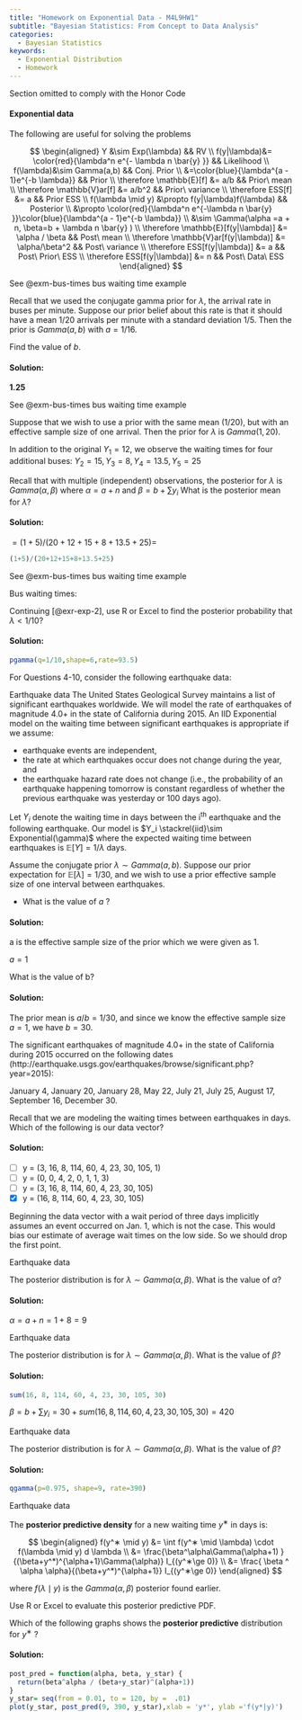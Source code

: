 ```yaml
---
title: "Homework on Exponential Data - M4L9HW1"
subtitle: "Bayesian Statistics: From Concept to Data Analysis"
categories:
  - Bayesian Statistics
keywords:
  - Exponential Distribution
  - Homework
---
```


::::: {.content-visible unless-profile="HC"}

::: {.callout-caution}
Section omitted to comply with the Honor Code
:::

:::::

::::: {.content-hidden unless-profile="HC"} 

::: {.callout-tip}
#### Exponential data

The following are useful for solving the problems

$$
\begin{aligned}
 Y  &\sim Exp(\lambda) && RV \\ 
 f(y|\lambda)&= \color{red}{\lambda^n e^{- \lambda n \bar{y} }} && Likelihood \\ 
 f(\lambda)&\sim Gamma(a,b) && Conj. Prior \\
 &=\color{blue}{\lambda^{a - 1}e^{-b \lambda}} && Prior \\
  \therefore \mathbb{E}[f] &= a/b && Prior\ mean \\ 
  \therefore \mathbb{V}ar[f] &= a/b^2 && Prior\ variance \\ 
  \therefore ESS[f] &= a && Prior ESS \\
  f(\lambda \mid y) &\propto f(y|\lambda)f(\lambda) && Posterior \\  
  &\propto \color{red}{\lambda^n e^{-\lambda n \bar{y} }}\color{blue}{\lambda^{a - 1}e^{-b \lambda}} \\ 
  &\sim \Gamma(\alpha =a + n, \beta=b + \lambda n \bar{y} ) \\ 
  \therefore \mathbb{E}[f(y|\lambda)] &= \alpha / \beta && Post\ mean \\ 
  \therefore \mathbb{V}ar[f(y|\lambda)] &= \alpha/\beta^2 && Post\ variance \\ 
  \therefore ESS[f(y|\lambda)] &= a && Post\ Prior\ ESS \\ 
  \therefore ESS[f(y|\lambda)] &= n && Post\ Data\ ESS 
 \end{aligned}
 $$
:::

::: {#exr-exp-1}
[See @exm-bus-times bus waiting time example]{.column-margin}

Recall that we used the conjugate gamma prior for $\lambda$, the arrival rate in buses per minute. Suppose our prior belief about this rate is that it should have a mean $1/20$ arrivals per minute with a standard deviation $1/5$. Then the prior is $Gamma(a,b)$ with $a=1/16$.

Find the value of $b$.
:::

::: {.solution .callout-tip collapse="true"}
#### Solution:

**1.25**
:::

::: {#exr-exp-2}
[See @exm-bus-times bus waiting time example]{.column-margin}

Suppose that we wish to use a prior with the same mean (1/20), but with an effective sample size of one arrival. Then the prior for $\lambda$ is $Gamma(1,20)$.

In addition to the original $Y_1 = 12$, we observe the waiting times for four additional buses: $Y_2 = 15, Y_3 = 8, Y_4 = 13.5, Y_5 = 25$

Recall that with multiple (independent) observations, the posterior for $\lambda$ is $Gamma(\alpha,\beta)$ where $\alpha=a+n$ and $\beta = b + \sum y_i$ What is the posterior mean for $\lambda$?
:::

::: {.solution .callout-tip collapse="true"}
#### Solution:
$=(1+5)/(20+12+15+8+13.5+25)=$

```R
(1+5)/(20+12+15+8+13.5+25)
```
:::

::: {#exr-exp-3}
[See @exm-bus-times bus waiting time example]{.column-margin}

Bus waiting times:

Continuing [@exr-exp-2], use R or Excel to find the posterior probability that $\lambda < 1/10$?
:::

::: {.solution .callout-tip collapse="true"}
#### Solution:
```R
pgamma(q=1/10,shape=6,rate=93.5)
```
:::

For Questions 4-10, consider the following earthquake data:

::: {#exr-exp-4}
[Earthquake data]{.column-margin} The United States Geological Survey maintains a list of significant earthquakes worldwide. We will model the rate of earthquakes of magnitude 4.0+ in the state of California during 2015. An IID Exponential model on the waiting time between significant earthquakes is appropriate if we assume:

-   earthquake events are independent,
-   the rate at which earthquakes occur does not change during the year, and
-   the earthquake hazard rate does not change (i.e., the probability of an earthquake happening tomorrow is constant regardless of whether the previous earthquake was yesterday or 100 days ago).

Let $Y_i$ denote the waiting time in days between the i^th^ earthquake and the following earthquake. Our model is $Y_i \stackrel{iid}\sim Exponential(\gamma)$ where the expected waiting time between earthquakes is $\mathbb{E}[Y]=1/\lambda$ days.

Assume the conjugate prior $\lambda \sim Gamma(a,b)$. Suppose our prior expectation for $\mathbb{E}[\lambda]= 1/30$, and we wish to use a prior effective sample size of one interval between earthquakes.

-   What is the value of $a$ ?
:::

::: {.solution .callout-tip collapse="true"}
#### Solution:
a is the effective sample size of the prior which we were given as 1.

$a=1$
:::

::: {#exr-exp-5}
What is the value of b?
:::

::: {.solution .callout-tip collapse="true"}
#### Solution:
The prior mean is $a/b = 1/30$, and since we know the effective sample size $a=1$, we have $b=30$.
:::

::: {#exr-exp-6}
The significant earthquakes of magnitude 4.0+ in the state of California during 2015 occurred on the following dates (http://earthquake.usgs.gov/earthquakes/browse/significant.php?year=2015):

January 4, January 20, January 28, May 22, July 21, July 25, August 17, September 16, December 30.

Recall that we are modeling the waiting times between earthquakes in days. Which of the following is our data vector?
:::

::: {.solution .callout-tip collapse="true"}
#### Solution:
-   [ ] y = (3, 16, 8, 114, 60, 4, 23, 30, 105, 1)
-   [ ] y = (0, 0, 4, 2, 0, 1, 1, 3)
-   [ ] y = (3, 16, 8, 114, 60, 4, 23, 30, 105)
-   [x] y = (16, 8, 114, 60, 4, 23, 30, 105)

Beginning the data vector with a wait period of three days implicitly assumes an event occurred on Jan. 1, which is not the case. This would bias our estimate of average wait times on the low side. So we should drop the first point.
:::

::: {#exr-exp-7}
[Earthquake data]{.column-margin}

The posterior distribution is for $\lambda ∼ Gamma(\alpha ,\beta)$. What is the value of $\alpha$?
:::

::: {.solution .callout-tip collapse="true"}
#### Solution:
$\alpha = a + n = 1+8=9$
:::

::: {#exr-exp-8}
[Earthquake data]{.column-margin}

The posterior distribution is for $\lambda \sim Gamma(\alpha,\beta)$. What is the value of $\beta$?
:::

::: {.solution .callout-tip collapse="true"}
#### Solution:
```R
sum(16, 8, 114, 60, 4, 23, 30, 105, 30)
```

$\beta = b + \sum {y_i} = 30 + sum(16, 8, 114, 60, 4, 23, 30, 105,30)=420$
:::

::: {#exr-exp-9}
[Earthquake data]{.column-margin}

The posterior distribution is for $\lambda ∼ Gamma(\alpha,\beta)$. What is the value of $\beta$?
:::

::: {.solution .callout-tip collapse="true"}
#### Solution:
```R
qgamma(p=0.975, shape=9, rate=390)
```
:::

::: {#exr-exp-10}
[Earthquake data]{.column-margin}

The **posterior predictive density** for a new waiting time $y^∗$ in days is:

$$
\begin{aligned}
f(y^∗ \mid y) &= \int f(y^∗ \mid \lambda) \cdot f(\lambda \mid y) d \lambda \\
&= \frac{\beta^\alpha\Gamma(\alpha+1) }{(\beta+y^*)^{\alpha+1}\Gamma(\alpha)} I_{(y^∗\ge 0)} \\
&= \frac{ \beta ^ \alpha \alpha}{(\beta+y^*)^{\alpha+1}} I_{(y^∗\ge 0)}
\end{aligned}
$$

where $f(\lambda \mid y)$ is the $Gamma(\alpha,\beta)$ posterior found earlier.

Use R or Excel to evaluate this posterior predictive PDF.

Which of the following graphs shows the **posterior predictive** distribution for $y^∗$ ?
:::

::: {.solution .callout-tip collapse="true"}
#### Solution:
```R
post_pred = function(alpha, beta, y_star) {
  return(beta^alpha / (beta+y_star)^(alpha+1))
}
y_star= seq(from = 0.01, to = 120, by =  .01)
plot(y_star, post_pred(9, 390, y_star),xlab = 'y*', ylab ='f(y*|y)')
```
:::

:::::